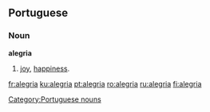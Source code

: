 {{see|alegría}}

==Portuguese==
===Noun===
'''alegria''' {{f}}
# [[joy]], [[happiness]].

[[Category:Portuguese nouns]]

[[fr:alegria]]
[[ku:alegria]]
[[pt:alegria]]
[[ro:alegria]]
[[ru:alegria]]
[[fi:alegria]]